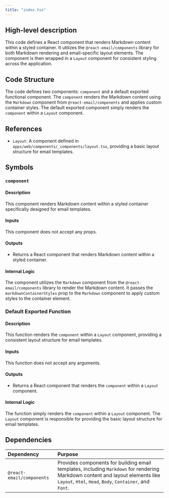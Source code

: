 ```yaml
---
title: "index.tsx"
---
```


## High-level description
This code defines a React component that renders Markdown content within a styled container. It utilizes the `@react-email/components` library for both Markdown rendering and email-specific layout elements. The component is then wrapped in a `Layout` component for consistent styling across the application.

## Code Structure
The code defines two components: `component` and a default exported functional component. The `component` renders the Markdown content using the `Markdown` component from `@react-email/components` and applies custom container styles. The default exported component simply renders the `component` within a `Layout` component.

## References
- `Layout`: A component defined in `apps/web/components/_components/layout.tsx`, providing a basic layout structure for email templates.

## Symbols

### `component`
#### Description
This component renders Markdown content within a styled container specifically designed for email templates.

#### Inputs
This component does not accept any props.

#### Outputs
- Returns a React component that renders Markdown content within a styled container.

#### Internal Logic
The component utilizes the `Markdown` component from the `@react-email/components` library to render the Markdown content. It passes the `markdownContainerStyles` prop to the `Markdown` component to apply custom styles to the container element.

### Default Exported Function
#### Description
This function renders the `component` within a `Layout` component, providing a consistent layout structure for email templates.

#### Inputs
This function does not accept any arguments.

#### Outputs
- Returns a React component that renders the `component` within a `Layout` component.

#### Internal Logic
The function simply renders the `component` within a `Layout` component. The `Layout` component is responsible for providing the basic layout structure for email templates.

## Dependencies
| Dependency | Purpose |
|:-----------|:--------|
| `@react-email/components` | Provides components for building email templates, including `Markdown` for rendering Markdown content and layout elements like `Layout`, `Html`, `Head`, `Body`, `Container`, and `Font`. |

